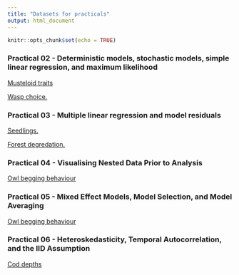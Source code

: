 ```yaml
---
title: "Datasets for practicals"
output: html_document
---
```

  
  ```r
knitr::opts_chunk$set(echo = TRUE)
```

### Practical 02 - Deterministic models, stochastic models, simple linear regression, and maximum likelihood

<a href="Practical_Datasets/Musteloid_Data.csv" >Musteloid traits</a>

<a href="Practical_Datasets/Wasp_Choice.csv" >Wasp choice.</a>

### Practical 03 - Multiple linear regression and model residuals

<a href="Practical_Datasets/Seedling.csv" >Seedlings.</a>

<a href="Practical_Datasets/Ismail.csv" >Forest degredation.</a>

### Practical 04 - Visualising Nested Data Prior to Analysis

<a href="Practical_Datasets/Owls.csv" >Owl begging behaviour</a>

### Practical 05 - Mixed Effect Models, Model Selection, and Model Averaging

<a href="Practical_Datasets/Owls.csv" >Owl begging behaviour</a>

### Practical 06 - Heteroskedasticity, Temporal Autocorrelation, and the IID Assumption

<a href="Practical_Datasets/Cod_daily_depth_data.csv" >Cod depths</a>
